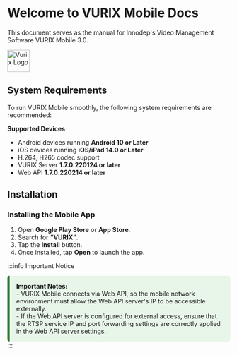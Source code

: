 # Welcome to VURIX Mobile Docs

This document serves as the manual for Innodep's Video Management Software VURIX Mobile 3.0.

<Image src="https://github.com/Innodep/vurix-mobile-docs/blob/main/assets/vurix-logo.png?raw=true" alt="Vurix Logo" width="50" height="50" />


## System Requirements

To run VURIX Mobile smoothly, the following system requirements are recommended:

**Supported Devices**
- Android devices running **Android 10 or Later**
- iOS devices running **iOS/iPad 14.0 or Later**
- H.264, H265 codec support
- VURIX Server **1.7.0.220124 or later**
- Web API **1.7.0.220214 or later**

## Installation

### **Installing the Mobile App**

1. Open **Google Play Store** or **App Store**.
2. Search for **“VURIX”**.
3. Tap the **Install** button.
4. Once installed, tap **Open** to launch the app.

:::info Important Notice
<div class="custom-warning">
<strong>Important Notes:</strong><br/>
- VURIX Mobile connects via Web API, so the mobile network environment must allow the Web API server's IP to be accessible externally.<br/>
- If the Web API server is configured for external access, ensure that the RTSP service IP and port forwarding settings are correctly applied in the Web API server settings.
</div>
:::

<style>
.custom-warning {
  background-color: #e8f5e9; /* Light green */
  padding: 15px;
  border-left: 5px solid #2e7d32; /* Darker green */
  border-radius: 5px;
}
</style>
